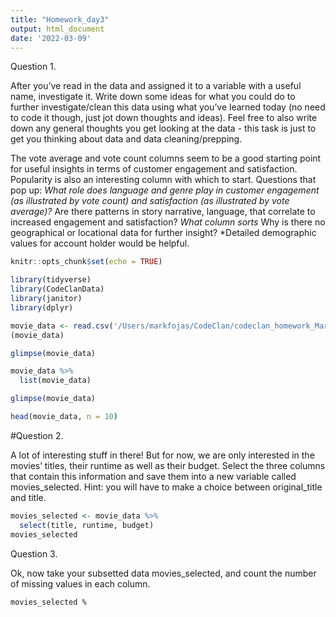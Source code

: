 ```yaml
---
title: "Homework_day3"
output: html_document
date: '2022-03-09'
---
```


Question 1.

After you’ve read in the data and assigned it to a variable with a useful name, investigate it. Write down some ideas for what you could do to further investigate/clean this data using what you’ve learned today (no need to code it though, just jot down thoughts and ideas). Feel free to also write down any general thoughts you get looking at the data - this task is just to get you thinking about data and data cleaning/prepping.


The vote average and vote count columns seem to be a good starting point for useful insights in terms of customer engagement and satisfaction. Popularity is also an interesting column with which to start.
Questions that pop up:
*What role does language and genre play in customer engagement (as illustrated by vote count) and satisfaction (as illustrated by vote average)? 
*Are there patterns in story narrative, language,  that correlate to increased engagement and satisfaction? 
*What column sorts
*Why is there no geographical or locational data for further insight?
*Detailed demographic values for account holder would be helpful.
```r
knitr::opts_chunk$set(echo = TRUE)
```
```r
library(tidyverse)
library(CodeClanData)
library(janitor)
library(dplyr)
```
```r
movie_data <- read.csv('/Users/markfojas/CodeClan/codeclan_homework_MarkAntFojas/codeclan_homework_MarkAntFojas/Homework_Day3/movies.csv')
(movie_data)

glimpse(movie_data)
```

```r
movie_data %>% 
  list(movie_data)

```

```r
glimpse(movie_data)
```

```r
head(movie_data, n = 10)
```
#Question 2.

A lot of interesting stuff in there! But for now, we are only interested in the movies’ titles, their runtime as well as their budget. Select the three columns that contain this information and save them into a new variable called movies_selected. Hint: you will have to make a choice between original_title and title.

```r
movies_selected <- movie_data %>% 
  select(title, runtime, budget)
movies_selected
```
Question 3.

Ok, now take your subsetted data movies_selected, and count the number of missing values in each column.

```r
movies_selected %
  
```


